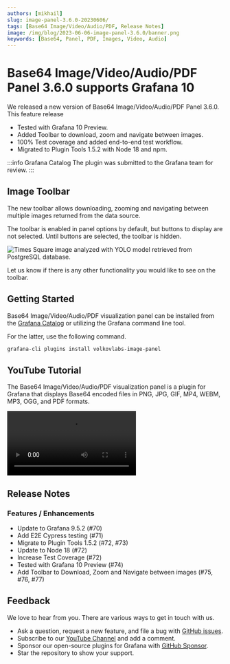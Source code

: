```yaml
---
authors: [mikhail]
slug: image-panel-3.6.0-20230606/
tags: [Base64 Image/Video/Audio/PDF, Release Notes]
image: /img/blog/2023-06-06-image-panel-3.6.0/banner.png
keywords: [Base64, Panel, PDF, Images, Video, Audio]
---
```



# Base64 Image/Video/Audio/PDF Panel 3.6.0 supports Grafana 10

We released a new version of Base64 Image/Video/Audio/PDF Panel 3.6.0. This feature release

- Tested with Grafana 10 Preview.
- Added Toolbar to download, zoom and navigate between images.
- 100% Test coverage and added end-to-end test workflow.
- Migrated to Plugin Tools 1.5.2 with Node 18 and npm.

:::info Grafana Catalog
The plugin was submitted to the Grafana team for review.
:::

## Image Toolbar

The new toolbar allows downloading, zooming and navigating between multiple images returned from the data source.

The toolbar is enabled in panel options by default, but buttons to display are not selected. Until buttons are selected, the toolbar is hidden.

<Image
  title="Times Square image analyzed with YOLO model retrieved from PostgreSQL database."
  src="/img/blog/2023-06-06-image-panel-3.6.0/panel.png"
  lazy={false}
/>

Let us know if there is any other functionality you would like to see on the toolbar.

## Getting Started

Base64 Image/Video/Audio/PDF visualization panel can be installed from the [Grafana Catalog](https://grafana.com/grafana/plugins/volkovlabs-image-panel/) or utilizing the Grafana command line tool.

For the latter, use the following command.

```bash
grafana-cli plugins install volkovlabs-image-panel
```

## YouTube Tutorial

The Base64 Image/Video/Audio/PDF visualization panel is a plugin for Grafana that displays Base64 encoded files in PNG, JPG, GIF, MP4, WEBM, MP3, OGG, and PDF formats.

<Video
  src="https://www.youtube.com/embed/1_bgLSehjhg"
  title="Images, PDFs, Video, Live Camera Feed on Grafana Dashboard."
/>

## Release Notes

### Features / Enhancements

- Update to Grafana 9.5.2 (#70)
- Add E2E Cypress testing (#71)
- Migrate to Plugin Tools 1.5.2 (#72, #73)
- Update to Node 18 (#72)
- Increase Test Coverage (#72)
- Tested with Grafana 10 Preview (#74)
- Add Toolbar to Download, Zoom and Navigate between images (#75, #76, #77)

## Feedback

We love to hear from you. There are various ways to get in touch with us.

- Ask a question, request a new feature, and file a bug with [GitHub issues](https://github.com/volkovlabs/volkovlabs-image-panel/issues/new/choose).
- Subscribe to our [YouTube Channel](https://www.youtube.com/@volkovlabs) and add a comment.
- Sponsor our open-source plugins for Grafana with [GitHub Sponsor](https://github.com/sponsors/VolkovLabs).
- Star the repository to show your support.
